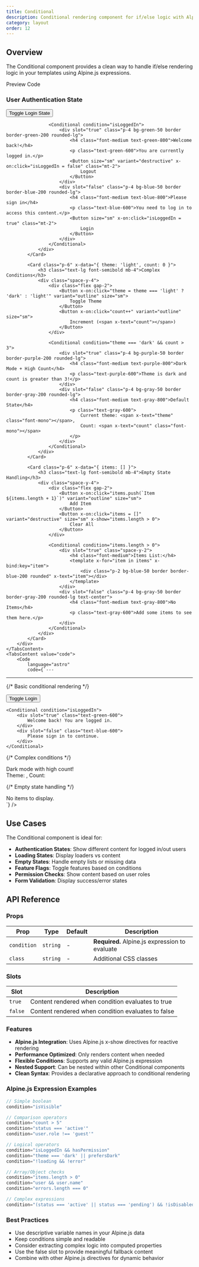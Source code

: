 ```yaml
---
title: Conditional
description: Conditional rendering component for if/else logic with Alpine.js
category: layout
order: 12
---
```



## Overview

The Conditional component provides a clean way to handle if/else rendering logic in your templates using Alpine.js expressions.

<Tabs defaultValue="preview" class="h-auto">
    <TabsList variant="pills" slot="list">
        <TabsTrigger value="preview" variant="pills">
            Preview
        </TabsTrigger>
        <TabsTrigger value="code" variant="pills">
            Code
        </TabsTrigger>
    </TabsList>
    <TabsContent value="preview" preview class="space-y-4">
        <div class="space-y-6">
            <Card class="p-6" x-data="{ isLoggedIn: false }">
                <h3 class="text-lg font-semibold mb-4">User Authentication State</h3>
                <div class="space-y-4">
                    <Button x-on:click="isLoggedIn = !isLoggedIn" variant="outline">
                        Toggle Login State
                    </Button>
                    
                    <Conditional condition="isLoggedIn">
                        <div slot="true" class="p-4 bg-green-50 border border-green-200 rounded-lg">
                            <h4 class="font-medium text-green-800">Welcome back!</h4>
                            <p class="text-green-600">You are currently logged in.</p>
                            <Button size="sm" variant="destructive" x-on:click="isLoggedIn = false" class="mt-2">
                                Logout
                            </Button>
                        </div>
                        <div slot="false" class="p-4 bg-blue-50 border border-blue-200 rounded-lg">
                            <h4 class="font-medium text-blue-800">Please sign in</h4>
                            <p class="text-blue-600">You need to log in to access this content.</p>
                            <Button size="sm" x-on:click="isLoggedIn = true" class="mt-2">
                                Login
                            </Button>
                        </div>
                    </Conditional>
                </div>
            </Card>

            <Card class="p-6" x-data="{ theme: 'light', count: 0 }">
                <h3 class="text-lg font-semibold mb-4">Complex Conditions</h3>
                <div class="space-y-4">
                    <div class="flex gap-2">
                        <Button x-on:click="theme = theme === 'light' ? 'dark' : 'light'" variant="outline" size="sm">
                            Toggle Theme
                        </Button>
                        <Button x-on:click="count++" variant="outline" size="sm">
                            Increment (<span x-text="count"></span>)
                        </Button>
                    </div>
                    
                    <Conditional condition="theme === 'dark' && count > 3">
                        <div slot="true" class="p-4 bg-purple-50 border border-purple-200 rounded-lg">
                            <h4 class="font-medium text-purple-800">Dark Mode + High Count</h4>
                            <p class="text-purple-600">Theme is dark and count is greater than 3!</p>
                        </div>
                        <div slot="false" class="p-4 bg-gray-50 border border-gray-200 rounded-lg">
                            <h4 class="font-medium text-gray-800">Default State</h4>
                            <p class="text-gray-600">
                                Current theme: <span x-text="theme" class="font-mono"></span>, 
                                Count: <span x-text="count" class="font-mono"></span>
                            </p>
                        </div>
                    </Conditional>
                </div>
            </Card>

            <Card class="p-6" x-data="{ items: [] }">
                <h3 class="text-lg font-semibold mb-4">Empty State Handling</h3>
                <div class="space-y-4">
                    <div class="flex gap-2">
                        <Button x-on:click="items.push(`Item ${items.length + 1}`)" variant="outline" size="sm">
                            Add Item
                        </Button>
                        <Button x-on:click="items = []" variant="destructive" size="sm" x-show="items.length > 0">
                            Clear All
                        </Button>
                    </div>
                    
                    <Conditional condition="items.length > 0">
                        <div slot="true" class="space-y-2">
                            <h4 class="font-medium">Items List:</h4>
                            <template x-for="item in items" x-bind:key="item">
                                <div class="p-2 bg-blue-50 border border-blue-200 rounded" x-text="item"></div>
                            </template>
                        </div>
                        <div slot="false" class="p-4 bg-gray-50 border border-gray-200 rounded-lg text-center">
                            <h4 class="font-medium text-gray-800">No Items</h4>
                            <p class="text-gray-600">Add some items to see them here.</p>
                        </div>
                    </Conditional>
                </div>
            </Card>
        </div>
    </TabsContent>
    <TabsContent value="code">
        <Code
            language="astro"
            code={`---
---

{/* Basic conditional rendering */}
<div x-data="{ isLoggedIn: false }">
    <Button x-on:click="isLoggedIn = !isLoggedIn">Toggle Login</Button>
    
    <Conditional condition="isLoggedIn">
        <div slot="true" class="text-green-600">
            Welcome back! You are logged in.
        </div>
        <div slot="false" class="text-blue-600">
            Please sign in to continue.
        </div>
    </Conditional>
</div>

{/* Complex conditions */}
<div x-data="{ theme: 'light', count: 0 }">
    <Conditional condition="theme === 'dark' && count > 3">
        <div slot="true">Dark mode with high count!</div>
        <div slot="false">
            Theme: <span x-text="theme"></span>, Count: <span x-text="count"></span>
        </div>
    </Conditional>
</div>

{/* Empty state handling */}
<div x-data="{ items: [] }">
    <Conditional condition="items.length > 0">
        <div slot="true">
            <template x-for="item in items">
                <div x-text="item"></div>
            </template>
        </div>
        <div slot="false">
            No items to display.
        </div>
    </Conditional>
</div>`}
        />
    </TabsContent>
</Tabs>

## Use Cases

The Conditional component is ideal for:

- **Authentication States**: Show different content for logged in/out users
- **Loading States**: Display loaders vs content
- **Empty States**: Handle empty lists or missing data
- **Feature Flags**: Toggle features based on conditions
- **Permission Checks**: Show content based on user roles
- **Form Validation**: Display success/error states

## API Reference

### Props

| Prop | Type | Default | Description |
|------|------|---------|-------------|
| `condition` | `string` | - | **Required.** Alpine.js expression to evaluate |
| `class` | `string` | - | Additional CSS classes |

### Slots

| Slot | Description |
|------|-------------|
| `true` | Content rendered when condition evaluates to true |
| `false` | Content rendered when condition evaluates to false |

### Features

- **Alpine.js Integration**: Uses Alpine.js x-show directives for reactive rendering
- **Performance Optimized**: Only renders content when needed
- **Flexible Conditions**: Supports any valid Alpine.js expression
- **Nested Support**: Can be nested within other Conditional components
- **Clean Syntax**: Provides a declarative approach to conditional rendering

### Alpine.js Expression Examples

```javascript
// Simple boolean
condition="isVisible"

// Comparison operators
condition="count > 5"
condition="status === 'active'"
condition="user.role !== 'guest'"

// Logical operators
condition="isLoggedIn && hasPermission"
condition="theme === 'dark' || prefersDark"
condition="!loading && !error"

// Array/Object checks
condition="items.length > 0"
condition="user && user.name"
condition="errors.length === 0"

// Complex expressions
condition="(status === 'active' || status === 'pending') && !isDisabled"
```

### Best Practices

- Use descriptive variable names in your Alpine.js data
- Keep conditions simple and readable
- Consider extracting complex logic into computed properties
- Use the false slot to provide meaningful fallback content
- Combine with other Alpine.js directives for dynamic behavior